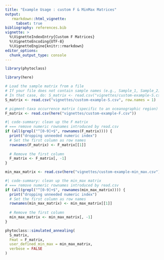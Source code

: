 ```yaml
---
title: "Example Usage : custom F & MinMax Matrices"
output:
   rmarkdown::html_vignette:
     tabset: true
bibliography: references.bib
vignette: >
  %\VignetteIndexEntry{Custom F Matrices}
  %\VignetteEncoding{UTF-8}
  %\VignetteEngine{knitr::rmarkdown}
editor_options: 
  chunk_output_type: console
---
```



```r
library(phytoclass)

library(here)
```

```R
# Load the sample matrix from a file
# If your file does not contain sample names (e.g., Sample_1, Sample_2), you may omit `row.names = 1`
# In that case, do: S_matrix <- read.csv("vignettes/custom-example-S.csv")
S_matrix <- read.csv("vignettes/custom-example-S.csv", row.names = 1)
```

```R
# pigment-taxa occurrence matrix (specific to an oceanographic region)
F_matrix <- read.csv(here("vignettes/custom-example-F.csv"))
```


```R
#| code-summary: clean up the F matrix
# === remove numeric rownames introduced by read.csv
if (all(grepl("^[0-9]+$", rownames(F_matrix)))) {
  print("dropping unneeded numeric index")
  # Set the first column as row names
  rownames(F_matrix) <- F_matrix[[1]]
  
  # Remove the first column
  F_matrix <- F_matrix[, -1] 
}
```

```R
min_max_matrix <- read.csv(here("vignettes/custom-example-min_max.csv"))
```

```R
#| code-summary: clean up the min_max matrix
# === remove numeric rownames introduced by read.csv
if (all(grepl("^[0-9]+$", rownames(min_max_matrix)))) {
  print("dropping unneeded numeric index")
  # Set the first column as row names
  rownames(min_max_matrix) <- min_max_matrix[[1]]
  
  # Remove the first column
  min_max_matrix <- min_max_matrix[, -1] 
}
```

```R
phytoclass::simulated_annealing(
  S_matrix,
  Fmat = F_matrix,
  user_defined_min_max = min_max_matrix,
  verbose = FALSE
)
```